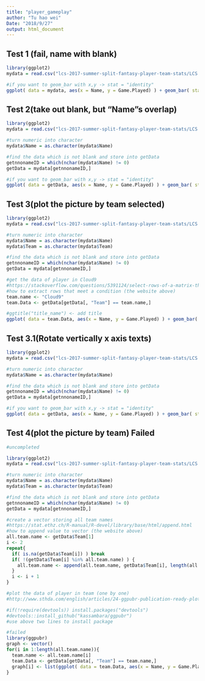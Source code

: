 ```yaml
---
title: "player_gameplay"
author: "Tu hao wei"
Date: "2018/9/27"
output: html_document
---
```


## Test 1 (fail, name with blank)
```r
library(ggplot2)
mydata = read.csv("lcs-2017-summer-split-fantasy-player-team-stats/LCS Players Stats Summer Split 2017.csv")

#if you want to geom_bar with x,y -> stat = "identity"
ggplot( data = mydata, aes(x = Name, y = Game.Played) ) + geom_bar( stat = "identity" ) 

```

## Test 2(take out blank, but "Name"s overlap)
```r
library(ggplot2)
mydata = read.csv("lcs-2017-summer-split-fantasy-player-team-stats/LCS Players Stats Summer Split 2017.csv")

#turn numeric into character
mydata$Name = as.character(mydata$Name)  

#find the data which is not blank and store into getData
getnnonameID = which(nchar(mydata$Name) != 0) 
getData = mydata[getnnonameID,]

#if you want to geom_bar with x,y -> stat = "identity"
ggplot( data = getData, aes(x = Name, y = Game.Played) ) + geom_bar( stat = "identity" ) 

```

## Test 3(plot the picture by team selected)
```r
library(ggplot2)
mydata = read.csv("lcs-2017-summer-split-fantasy-player-team-stats/LCS Players Stats Summer Split 2017.csv")

#turn numeric into character
mydata$Name = as.character(mydata$Name)
mydata$Team = as.character(mydata$Team)

#find the data which is not blank and store into getData
getnnonameID = which(nchar(mydata$Name) != 0) 
getData = mydata[getnnonameID,]

#get the data of player in Cloud9
#https://stackoverflow.com/questions/5391124/select-rows-of-a-matrix-that-meet-a-condition
#how to extract rows that meet a condition (the website above)
team.name <- "Cloud9"
team.Data <- getData[getData[, "Team"] == team.name,]

#ggtitle("title_name") <- add title 
ggplot( data = team.Data, aes(x = Name, y = Game.Played) ) + geom_bar( stat = "identity" ) + ggtitle(team.name)

```


## Test 3.1(Rotate vertically x axis texts)
```r
library(ggplot2)
mydata = read.csv("lcs-2017-summer-split-fantasy-player-team-stats/LCS Players Stats Summer Split 2017.csv")

#turn numeric into character
mydata$Name = as.character(mydata$Name)  

#find the data which is not blank and store into getData
getnnonameID = which(nchar(mydata$Name) != 0) 
getData = mydata[getnnonameID,]

#if you want to geom_bar with x,y -> stat = "identity"
ggplot( data = getData, aes(x = Name, y = Game.Played) ) + geom_bar( stat = "identity" ) + theme(axis.text.x = element_text(angle = 90, hjust = 1))

```

## Test 4(plot the picture by team) Failed
```r
#uncompleted

library(ggplot2)
mydata = read.csv("lcs-2017-summer-split-fantasy-player-team-stats/LCS Players Stats Summer Split 2017.csv")

#turn numeric into character
mydata$Name = as.character(mydata$Name)
mydata$Team = as.character(mydata$Team)

#find the data which is not blank and store into getData
getnnonameID = which(nchar(mydata$Name) != 0) 
getData = mydata[getnnonameID,]

#create a vector storing all team names
#https://stat.ethz.ch/R-manual/R-devel/library/base/html/append.html
#how to append value to vector (the website above)
all.team.name <- getData$Team[1]
i <- 2
repeat{
  if( is.na(getData$Team[i]) ) break
  if( !(getData$Team[i] %in% all.team.name) ) {
    all.team.name <- append(all.team.name, getData$Team[i], length(all.team.name))
  }
  i <- i + 1
}

#plot the data of player in team (one by one)
#http://www.sthda.com/english/articles/24-ggpubr-publication-ready-plots/81-ggplot2-easy-way-to-mix-multiple-graphs-on-the-same-page/

#if(!require(devtools)) install.packages("devtools")
#devtools::install_github("kassambara/ggpubr")
#use above two lines to install package

#failed
library(ggpubr)
graph <- vector()
for(i in 1:length(all.team.name)){
  team.name <- all.team.name[i]
  team.Data <- getData[getData[, "Team"] == team.name,]
  graph[i] <- list(ggplot( data = team.Data, aes(x = Name, y = Game.Played) ) + geom_bar( stat = "identity" ) + ggtitle(team.name) + theme(axis.text.x = element_text(angle = 90, hjust = 1)))
}

```


